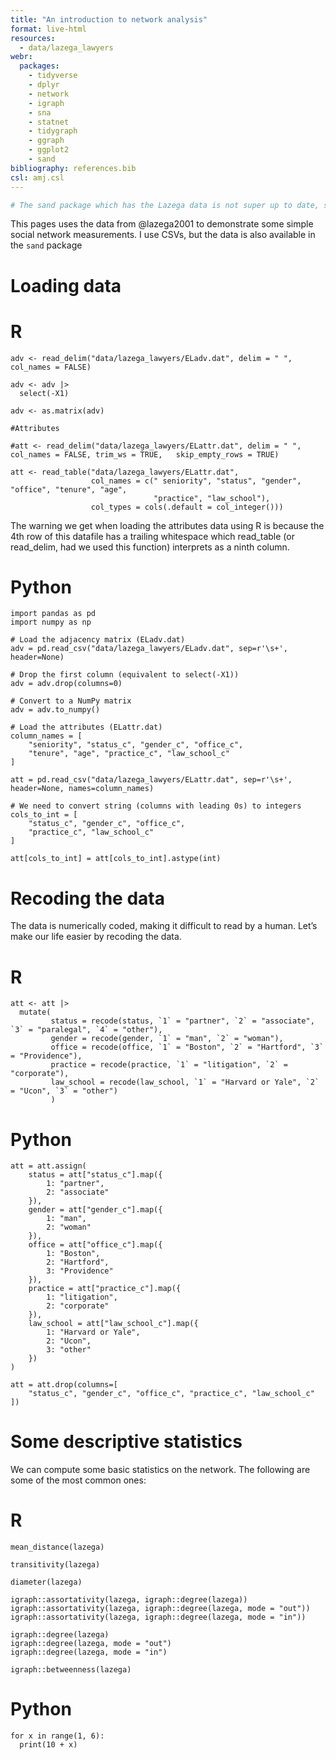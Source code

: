 ```yaml
---
title: "An introduction to network analysis"
format: live-html
resources:
  - data/lazega_lawyers
webr: 
  packages:
    - tidyverse
    - dplyr
    - network
    - igraph
    - sna
    - statnet
    - tidygraph
    - ggraph
    - ggplot2
    - sand
bibliography: references.bib
csl: amj.csl
---
```


```r
# The sand package which has the Lazega data is not super up to date, so in the future, we might have to replace this with having the data directly in there, as for Python.
```

This pages uses the data from @lazega2001 to demonstrate some simple social network measurements. I use CSVs, but the data is also available in the `sand` package

# Loading data

::: {.panel-tabset group="language"}
# R

```webr
adv <- read_delim("data/lazega_lawyers/ELadv.dat", delim = " ", col_names = FALSE)

adv <- adv |> 
  select(-X1)

adv <- as.matrix(adv)

#Attributes

#att <- read_delim("data/lazega_lawyers/ELattr.dat", delim = " ", col_names = FALSE, trim_ws = TRUE,   skip_empty_rows = TRUE)

att <- read_table("data/lazega_lawyers/ELattr.dat", 
                  col_names = c(" seniority", "status", "gender", "office", "tenure", "age",
                                "practice", "law_school"), 
                  col_types = cols(.default = col_integer()))

```

The warning we get when loading the attributes data using R is because the 4th row of this datafile has a trailing whitespace which read_table (or read_delim, had we used this function) interprets as a ninth column.

# Python

```pyodide
import pandas as pd
import numpy as np

# Load the adjacency matrix (ELadv.dat)
adv = pd.read_csv("data/lazega_lawyers/ELadv.dat", sep=r'\s+', header=None)

# Drop the first column (equivalent to select(-X1))
adv = adv.drop(columns=0)

# Convert to a NumPy matrix
adv = adv.to_numpy()

# Load the attributes (ELattr.dat)
column_names = [
    "seniority", "status_c", "gender_c", "office_c",
    "tenure", "age", "practice_c", "law_school_c"
]

att = pd.read_csv("data/lazega_lawyers/ELattr.dat", sep=r'\s+', header=None, names=column_names)

# We need to convert string (columns with leading 0s) to integers
cols_to_int = [
    "status_c", "gender_c", "office_c",
    "practice_c", "law_school_c"
]

att[cols_to_int] = att[cols_to_int].astype(int)
```
:::

# Recoding the data

The data is numerically coded, making it difficult to read by a human. Let's make our life easier by recoding the data.

::: {.panel-tabset group="language"}
# R

```webr

att <- att |> 
  mutate(
         status = recode(status, `1` = "partner", `2` = "associate", `3` = "paralegal", `4` = "other"),
         gender = recode(gender, `1` = "man", `2` = "woman"),
         office = recode(office, `1` = "Boston", `2` = "Hartford", `3` = "Providence"),
         practice = recode(practice, `1` = "litigation", `2` = "corporate"),
         law_school = recode(law_school, `1` = "Harvard or Yale", `2` = "Ucon", `3` = "other")
         )

```

# Python

```pyodide
att = att.assign(
    status = att["status_c"].map({
        1: "partner",
        2: "associate"
    }),
    gender = att["gender_c"].map({
        1: "man",
        2: "woman"
    }),
    office = att["office_c"].map({
        1: "Boston",
        2: "Hartford",
        3: "Providence"
    }),
    practice = att["practice_c"].map({
        1: "litigation",
        2: "corporate"
    }),
    law_school = att["law_school_c"].map({
        1: "Harvard or Yale",
        2: "Ucon",
        3: "other"
    })
)

att = att.drop(columns=[
    "status_c", "gender_c", "office_c", "practice_c", "law_school_c"
])
```
:::


# Some descriptive statistics

We can compute some basic statistics on the network. The following are some of the most common ones:



::: {.panel-tabset group="language"}
# R

```webr
mean_distance(lazega)

transitivity(lazega)

diameter(lazega)

igraph::assortativity(lazega, igraph::degree(lazega))
igraph::assortativity(lazega, igraph::degree(lazega, mode = "out"))
igraph::assortativity(lazega, igraph::degree(lazega, mode = "in"))

igraph::degree(lazega)
igraph::degree(lazega, mode = "out")
igraph::degree(lazega, mode = "in")

igraph::betweenness(lazega)
```

# Python

```pyodide
for x in range(1, 6):
  print(10 + x)
```
:::
